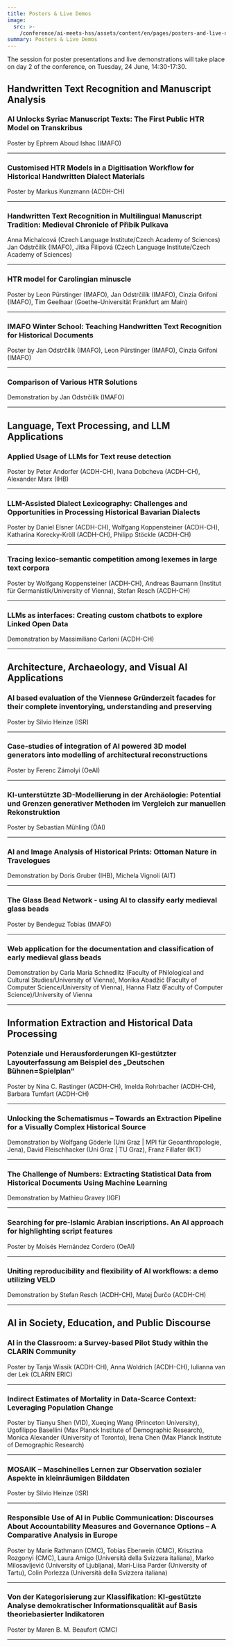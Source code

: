 ```yaml
---
title: Posters & Live Demos
image:
  src: >-
    /conference/ai-meets-hss/assets/content/en/pages/posters-and-live-demos/image/src.jpg
summary: Posters & Live Demos
---
```

The session for poster presentations and live demonstrations will take place on day 2 of the conference, on Tuesday, 24 June, 14:30-17:30.

## Handwritten Text Recognition and Manuscript Analysis

### AI Unlocks Syriac Manuscript Texts: The First Public HTR Model on Transkribus

Poster by Ephrem Aboud Ishac (IMAFO)

---

### Customised HTR Models in a Digitisation Workflow for Historical Handwritten Dialect Materials

Poster by Markus Kunzmann (ACDH-CH)

---

### Handwritten Text Recognition in Multilingual Manuscript Tradition: Medieval Chronicle of Přibík Pulkava

Anna Michalcová (Czech Language Institute/Czech Academy of Sciences) Jan Odstrčilík (IMAFO), Jitka Filipová (Czech Language Institute/Czech Academy of Sciences)

---

### HTR model for Carolingian minuscle

Poster by Leon Pürstinger (IMAFO), Jan Odstrčilík (IMAFO), Cinzia Grifoni (IMAFO), Tim Geelhaar (Goethe-Universität Frankfurt am Main)

---

### IMAFO Winter School: Teaching Handwritten Text Recognition for Historical Documents

Poster by Jan Odstrčilík (IMAFO), Leon Pürstinger (IMAFO), Cinzia Grifoni (IMAFO)

---

### Comparison of Various HTR Solutions

Demonstration by Jan Odstrčilík (IMAFO)

---



## Language, Text Processing, and LLM Applications

### Applied Usage of LLMs for Text reuse detection

Poster by Peter Andorfer (ACDH-CH), Ivana Dobcheva (ACDH-CH), Alexander Marx (IHB)

---

### LLM-Assisted Dialect Lexicography: Challenges and Opportunities in Processing Historical Bavarian Dialects

Poster by Daniel Elsner (ACDH-CH), Wolfgang Koppensteiner (ACDH-CH), Katharina Korecky-Kröll (ACDH-CH), Philipp Stöckle (ACDH-CH)

---

### Tracing lexico-semantic competition among lexemes in large text corpora

Poster by Wolfgang Koppensteiner (ACDH-CH), Andreas Baumann (Institut für Germanistik/University of Vienna), Stefan Resch (ACDH-CH)

---

### LLMs as interfaces: Creating custom chatbots to explore Linked Open Data

Demonstration by Massimiliano Carloni (ACDH-CH)

---



## Architecture, Archaeology, and Visual AI Applications

### AI based evaluation of the Viennese Gründerzeit facades for their complete inventorying, understanding and preserving

Poster by Silvio Heinze (ISR)

---

### Case-studies of integration of AI powered 3D model generators into modelling of architectural reconstructions

Poster by Ferenc Zámolyi (OeAI)

---

### KI-unterstützte 3D-Modellierung in der Archäologie: Potential und Grenzen generativer Methoden im Vergleich zur manuellen Rekonstruktion

Poster by Sebastian Mühling (ÖAI)

---

### AI and Image Analysis of Historical Prints: Ottoman Nature in Travelogues

Demonstration by Doris Gruber (IHB), Michela Vignoli (AIT)

---

### The Glass Bead Network - using AI to classify early medieval glass beads

Poster by Bendeguz Tobias (IMAFO)

---

### Web application for the documentation and classification of early medieval glass beads

Demonstration by Carla Maria Schnedlitz (Faculty of Philological and Cultural Studies/University of Vienna), Monika Abadžić (Faculty of Computer Science/University of Vienna), Hanna Flatz (Faculty of Computer Science)/University of Vienna

---



## Information Extraction and Historical Data Processing

### Potenziale und Herausforderungen KI-gestützter Layouterfassung am Beispiel des „Deutschen Bühnen=Spielplan“

Poster by Nina C. Rastinger (ACDH-CH), Imelda Rohrbacher (ACDH-CH), Barbara Tumfart (ACDH-CH)

---

### Unlocking the Schematismus – Towards an Extraction Pipeline for a Visually Complex Historical Source

Demonstration by Wolfgang Göderle (Uni Graz | MPI für Geoanthropologie, Jena), David Fleischhacker (Uni Graz | TU Graz), Franz Fillafer (IKT)

---

### The Challenge of Numbers: Extracting Statistical Data from Historical Documents Using Machine Learning

Demonstration by Mathieu Gravey (IGF)

---

### Searching for pre-Islamic Arabian inscriptions. An AI approach for highlighting script features

Poster by Moisés Hernández Cordero (OeAI)

---

### Uniting reproducibility and flexibility of AI workflows: a demo utilizing VELD

Demonstration by Stefan Resch (ACDH-CH), Matej Ďurčo (ACDH-CH)

---



## AI in Society, Education, and Public Discourse

### AI in the Classroom: a Survey-based Pilot Study within the CLARIN Community

Poster by Tanja Wissik (ACDH-CH), Anna Woldrich (ACDH-CH), Iulianna van der Lek (CLARIN ERIC)

---

### Indirect Estimates of Mortality in Data-Scarce Context: Leveraging Population Change

Poster by Tianyu Shen (VID), Xueqing Wang (Princeton University), Ugofilippo Basellini (Max Planck Institute of Demographic Research), Monica Alexander (University of Toronto), Irena Chen (Max Planck Institute of Demographic Research)

---

### MOSAIK – Maschinelles Lernen zur Observation sozialer Aspekte in kleinräumigen Bilddaten

Poster by Silvio Heinze (ISR)

---

### Responsible Use of AI in Public Communication: Discourses About Accountability Measures and Governance Options – A Comparative Analysis in Europe

Poster by Marie Rathmann (CMC), Tobias Eberwein (CMC), Krisztina Rozgonyi (CMC), Laura Amigo (Università della Svizzera italiana), Marko Milosavljević (University of Ljubljana), Mari-Liisa Parder (University of Tartu), Colin Porlezza (Università della Svizzera italiana)

---

### Von der Kategorisierung zur Klassifikation: KI-gestützte Analyse demokratischer  Informationsqualität auf Basis theoriebasierter Indikatoren

Poster by Maren B. M. Beaufort (CMC)

---
